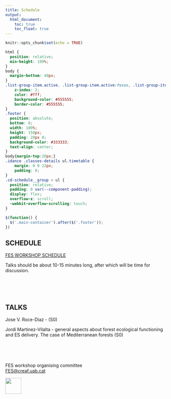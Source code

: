 ```yaml
---
title: Schedule
output: 
  html_document:
    toc: true
    toc_float: true
---
```

<style>
.title{
    display: none;
}
.tocify-extend-page { 
  height: 100px !important;
}
</style>

```r
knitr::opts_chunk$set(echo = TRUE)
```

```css
html {
  position: relative;
  min-height: 100%;
}
body {
  margin-bottom: 40px;
}
.list-group-item.active, .list-group-item.active:focus, .list-group-item.active:hover {
    z-index: 2;
    color: #fff;
    background-color: #555555;
    border-color: #555555;
}
.footer {
  position: absolute;
  bottom: 0;
  width: 100%;
  height: 150px;
  padding: 20px 0;
  background-color: #333333;
  text-align: center;
}
body{margin-top:20px;}
.idance .classes-details ul.timetable {
    margin: 0 0 22px;
    padding: 0;
}
.cd-schedule__group > ul {
  position: relative;
  padding: 0 var(--component-padding);
  display: flex;
  overflow-x: scroll;
  -webkit-overflow-scrolling: touch;
}

```

```js
$(function() {
  $('.main-container').after($('.footer'));
})

```

## SCHEDULE
<a href="./schedule/index.html" target="_blank">FES WORKSHOP SCHEDULE</a>

Talks should be about 10-15 minutes long, after which will be time for discussion.

<br>
<br>
<br>

## TALKS

<p>Jose V. Roce-Diaz - (S0)</p>
<p>Jordi Martinez-Vilalta - general aspects about forest ecological functioning and ES delivery. The case of Mediterranean forests (S0)</p>

<br>
<br>
<br>


::: {.footer .text-muted .bg-info}
 <p>FES workshop organising committee<br>
 <a href="mailto:FES@creaf.uab.cat">FES@creaf.uab.cat</a></p>
 <img src="images/CREAF SO - logo pluma_blanca ENG_ministerio.png" alt="" height = "50">
:::